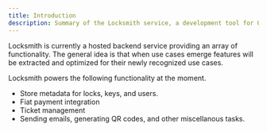 ```yaml
---
title: Introduction
description: Summary of the Locksmith service, a development tool for Unlock Protocol.
---
```


Locksmith is currently a hosted backend service providing an array of functionality. The general idea is that when use cases emerge features will be extracted and optimized for their newly recognized use cases.

Locksmith powers the following functionality at the moment.

- Store metadata for locks, keys, and users.
- Fiat payment integration
- Ticket management
- Sending emails, generating QR codes, and other miscellanous tasks.
